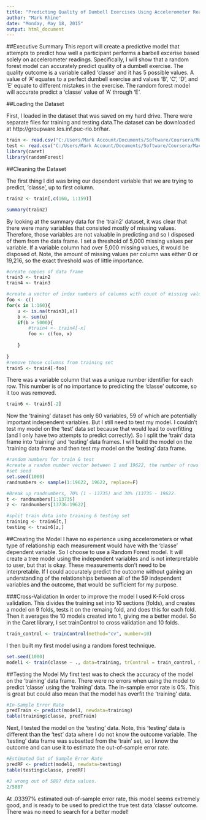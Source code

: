 ```yaml
---
title: "Predicting Quality of Dumbell Exercises Using Accelerometer Readings"
author: "Mark Rhine"
date: "Monday, May 18, 2015"
output: html_document
---
```


##Executive Summary
This report will create a predictive model that attempts to predict how well a participant performs a barbell excerise based solely on accelerometer readings. Specifically, I will show that a random forest model can accurately predict quality of a dumbell exercise. The quality outcome is a variable called 'classe' and it has 5 possible values. A value of 'A' equates to a perfect dumbell exercise and values 'B', 'C', 'D', and 'E' equate to different mistakes in the exercise. The random forest model will accurate predict a 'classe' value of 'A' through 'E'.


##Loading the Dataset

First, I loaded in the dataset that was saved on my hard drive. There were separate files for training and testing data.The dataset can be downloaded at http://groupware.les.inf.puc-rio.br/har.

```r
train <- read.csv("C:/Users/Mark Account/Documents/Software/Coursera/Machine Learning/pml-training.csv", na.strings=c("","NA"))
test <- read.csv("C:/Users/Mark Account/Documents/Software/Coursera/Machine Learning/pml-testing.csv")
library(caret)
library(randomForest)
```

##Cleaning the Dataset

The first thing I did was bring our dependent variable that we are trying to predict, 'classe', up to first column.

```r
train2 <- train[,c(160, 1:159)]
```

```r
summary(train2)
```

By looking at the summary data for the 'train2' dataset, it was clear that there were many variables that consisted mostly of missing values. Therefore, those variables are not valuable in predicting and so I disposed of them from the data frame. I set a threshold of 5,000 missing values per variable. If a variable column had over 5,000 missing values, it would be disposed of. Note, the amount of missing values per column was either 0 or 19,216, so the exact threshold was of little importance.

```r
#create copies of data frame
train3 <- train2
train4 <- train3

#create a vector of index numbers of columns with count of missing values over 5,000.
foo <- c()
for(x in 1:160){
    u <- is.na(train3[,x])
    b <- sum(u)
    if(b > 5000){
        #train4 <- train4[-x]
        foo <- c(foo, x)
        
    }
    
}
#remove those columns from training set
train5 <- train4[-foo]
```
There was a variable column that was a unique number identifier for each row. This number is of no importance to predicting the 'classe' outcome, so it too was removed.

```r
train6 <- train5[-2]
```
Now the 'training' dataset has only 60 variables, 59 of which are potentially important independent variables. But I still need to test my model. I couldn't test my model on the 'test' data set because that would lead to overfitting (and I only have two attempts to predict correctly). So I split the 'train' data frame into 'training' and 'testing' data frames. I will build the model on the 'training data frame and then test my model on the 'testing' data frame. 

```r
#random numbers for train & test
#create a random number vector between 1 and 19622, the number of rows in train set
#set seed
set.seed(1000)
randnumbers <- sample(1:19622, 19622, replace=F)

#Break up randnumbers, 70% (1 - 13735) and 30% (13735 - 19622.
t <- randnumbers[1:13735]
z <- randnumbers[13736:19622]

#split train data into training & testing set
training <- train6[t,]
testing <- train6[z,]
```


##Creating the Model
I have no experience using accelerometers or what type of relationship each measurement would have with the 'classe' dependent variable. So I choose to use a Random Forest model. It will create a tree model using the independent variables and is not interpretable to user, but that is okay. These measurements don't need to be interpretable. If I could accurately predict the outcome without gaining an understanding of the relationships between all of the 59 independent variables and the outcome, that would be sufficient for my purpose.

###Cross-Validation
In order to improve the model I used K-Fold cross validation. This divides the training set into 10 sections (folds), and creates a model on 9 folds, tests it on the remaing fold, and does this for each fold. Then it averages the 10 models created into 1, giving me a better model. So in the Caret library, I set trainControl to cross validation and 10 folds.

```r
train_control <- trainControl(method="cv", number=10)
```
I then built my first model using a random forest technique. 

```r
set.seed(1000)
model1 <- train(classe ~ ., data=training, trControl = train_control, method="rf")
```

##Testing the Model
My first test was to check the accuracy of the model on the 'training' data frame. There were no errors when using the model to predict 'classe' using the 'training' data. The in-sample error rate is 0%. This is great but could also mean that the model has overfit the 'training' data.

```r
#In-Sample Error Rate
predTrain <- predict(model1, newdata=training)
table(training$classe, predTrain)
```

Next, I tested the model on the 'testing' data. Note, this 'testing' data is different than the 'test' data where I do not know the outcome variable. The 'testing' data frame was subsetted from the 'train' set, so I know the outcome and can use it to estimate the out-of-sample error rate.
```r
#Estimated Out of Sample Error Rate
predRF <- predict(model1, newdata=testing)
table(testing$classe, predRF)
```

```r
#2 wrong out of 5887 data values.
2/5887
```

At .03397% estimated out-of-sample error rate, this model seems extremely good, and is ready to be used to predict the true test data 'classe' outcome. There was no need to search for a better model!
